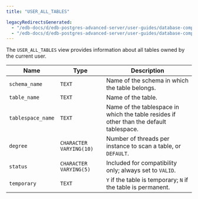 ```yaml
---
title: "USER_ALL_TABLES"

legacyRedirectsGenerated:
  - "/edb-docs/d/edb-postgres-advanced-server/user-guides/database-compatibility-for-oracle-developers-catalog-views-guide/13/user_all_tables.html"
  - "/edb-docs/d/edb-postgres-advanced-server/user-guides/database-compatibility-for-oracle-developers-catalog-views-guide/latest/user_all_tables.html"
---
```


<div id="user_all_tables" class="registered_link"></div>

The `USER_ALL_TABLES` view provides information about all tables owned by the current user.

| Name              | Type                    | Description                                                                             |
| ----------------- | ----------------------- | --------------------------------------------------------------------------------------- |
| `schema_name`     | `TEXT`                  | Name of the schema in which the table belongs.                                          |
| `table_name`      | `TEXT`                  | Name of the table.                                                                      |
| `tablespace_name` | `TEXT`                  | Name of the tablespace in which the table resides if other than the default tablespace. |
| `degree`          | `CHARACTER VARYING(10)` | Number of threads per instance to scan a table, or `DEFAULT`.                           |
| `status`          | `CHARACTER VARYING(5)`  | Included for compatibility only; always set to `VALID`.                                 |
| `temporary`       | `TEXT`                  | `Y` if the table is temporary; `N` if the table is permanent.                           |
